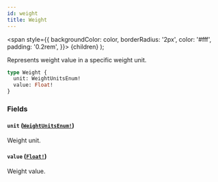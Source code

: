```yaml
---
id: weight
title: Weight
---
```


<span
style={{
      backgroundColor: color,
      borderRadius: '2px',
      color: '#fff',
      padding: '0.2rem',
    }}>
{children}
</span>
);

Represents weight value in a specific weight unit.

```graphql
type Weight {
  unit: WeightUnitsEnum!
  value: Float!
}
```

### Fields

#### `unit` ([`WeightUnitsEnum!`](/api-reference/enums/weight-units-enum.mdx))

Weight unit.

#### `value` ([`Float!`](/api-reference/scalars/float.mdx))

Weight value.
